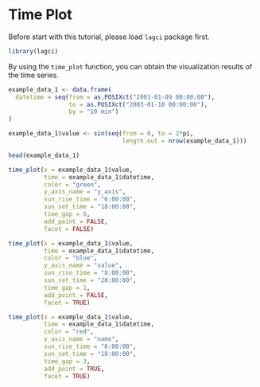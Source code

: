 # Time Plot

Before start with this tutorial, please load `lagci` package first.

```r
library(lagci)
```

By using the `time_plot` function, you can obtain the visualization results of the time series.

```r
example_data_1 <- data.frame(
  datetime = seq(from = as.POSIXct("2003-01-09 00:00:00"),
                 to = as.POSIXct("2003-01-10 00:00:00"),
                 by = "10 min")
)

example_data_1$value <- sin(seq(from = 0, to = 2*pi,
                                length.out = nrow(example_data_1)))

head(example_data_1)
```

```r
time_plot(x = example_data_1$value,
          time = example_data_1$datetime,
          color = "green",
          y_axis_name = "y_axis",
          sun_rise_time = "6:00:00",
          sun_set_time = "18:00:00",
          time_gap = 6,
          add_point = FALSE,
          facet = FALSE)
```

```r
time_plot(x = example_data_1$value,
          time = example_data_1$datetime,
          color = "blue",
          y_axis_name = "value",
          sun_rise_time = "8:00:00",
          sun_set_time = "20:00:00",
          time_gap = 1,
          add_point = FALSE,
          facet = TRUE)
```

```r
time_plot(x = example_data_1$value,
          time = example_data_1$datetime,
          color = "red",
          y_axis_name = "name",
          sun_rise_time = "6:00:00",
          sun_set_time = "18:00:00",
          time_gap = 3,
          add_point = TRUE,
          facet = TRUE)
```